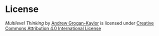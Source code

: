 # License {.unnumbered}

*Multilevel Thinking* by [Andrew Grogan-Kaylor](https://agrogan1.github.io/) is licensed under [Creative Commons Attribution 4.0 International License](http://creativecommons.org/licenses/by/4.0/)